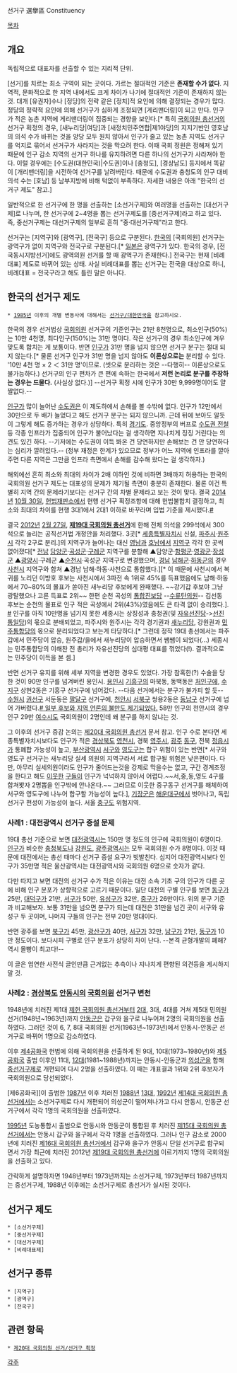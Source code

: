 선거구
選擧區
Constituency

[[목차]]

== 개요 ==
독립적으로 대표자를 선출할 수 있는 지리적 단위.

[선거]를 치르는 최소 구역이 되는 곳이다. 가르는 절대적인 기준은 '''존재할 수가 없다'''. 지역적, 문화적으로 한 지역 내에서도 크게 차이가 나기에 절대적인 기준이 존재하지 않는 것. 대개 [유권자]수나 [정당]의 전략 같은 [정치]적 요인에 의해 결정되는 경우가 많다. 정당의 정략적 요인에 의해 선거구가 심하게 조정되면 [게리맨더링]이 되고 만다. 인구가 적은 농촌 지역에 게리맨더링이 집중되는 경향을 보인다.[* 특히 [[국회의원 총선거]]의 선거구 획정의 경우, [새누리당|여당]과 [새정치민주연합|제1야당]의 지지기반인 영호남의 의석 수가 바뀌는 것을 양당 모두 원치 않아서 인구가 줄고 있는 농촌 지역도 선거구를 억지로 묶어서 선거구가 사라지는 것을 막으려 한다. 이때 국회 정원은 정해져 있기 때문에 인구 감소 지역의 선거구 하나를 유지하려면 다른 하나의 선거구가 사라져야 한다. 이럴 경우에는 [수도권(대한민국)|수도권]이나 [충청도], [경상남도] 등지에서 똑같이 [개리맨더링]을 시전하여 선거구를 날려버린다. 때문에 수도권과 충청도의 인구 대비 의석 수는 [호남] 등 남부지방에 비해 턱없이 부족하다. 자세한 내용은 아래 "한국의 선거구 제도" 참고.]

일반적으로 한 선거구에 한 명을 선출하는 [소선거구제]와 여러명을 선출하는 [대선거구제]로 나누며, 한 선거구에 2~4명을 뽑는 선거구제도를 [중선거구제]라고 하고 있다. 즉, 중선거구제는 대선거구제의 일부로 흔히 "중·대선거구제"라고 한다.

선거구는 [지역구]와 [광역구], [전국구] 등으로 구분된다. [[한국]]의 [국회의원] 선거구는 광역구가 없이 지역구와 전국구로 구분된다.[* [[일본]]은 광역구가 있다. 한국의 경우, [전국동시지방선거]에도 광역의원 선거를 할 때 광역구가 존재한다.] 전국구는 현재 [비례대표] 제도로 바뀌어 있는 상태. 사실 비례대표를 뽑는 선거구는 전국을 대상으로 하니, 비례대표 = 전국구라고 해도 틀린 말은 아니다.

== 한국의 선거구 제도 ==
 * [[1985년]] 이후의 개별 변동사에 대해서는 [[선거구/대한민국]]을 참고하시오.

한국의 경우 선거법상 [[국회의원]] 선거구의 기준인구는 21만 8천명으로, 최소인구(50%)는 10만 4천명, 최다인구(150%)는 31만 명이다. 작은 선거구의 경우 최소인구에 겨우 맞도록 합치는 게 보통이다. 반면 [[인구]]가 31만 명을 넘지 않으면 선거구 분구는 절대 되지 않는다.[* 물론 선거구 인구가 31만 명을 넘지 않아도 '''이론상으로는''' 분리할 수 있다. '10만 4천 명 × 2 ＜ 31만 명'이므로. (셋으로 분리하는 것은 --다행히-- 이론상으로도 불가능하다.) 선거구의 인구 편차가 큰 편에 속하는 한국에서 '''저런 논리로 분구를 주장하는 경우는 드물다.''' (사실상 없다.)] --선거구 획정 시에 인구가 30만 9,999명이어도 얄짤없다.-- 

[[인구]]가 많이 늘어난 [[수도권]]은 이 제도하에서 손해를 볼 수밖에 없다. 인구가 12만에서 30만으로 두 배가 늘었다고 해도 선거구 분구는 되지 않으니까. 근데 뒤에 보아도 알듯이 그렇게 해도 증가하는 경우가 상당하다. 특히 [[경기도]]. 중앙정부의 버프로 [[수도권 전철]] 등 각종 인프라가 집중되어 인구가 불어났다는 걸 생각하면 지나치게 징징 거린다는 의견도 있긴 하다. --기저에는 수도권이 이득 봐온 건 당연하지만 손해보는 건 안 당연하다는 심리가 깔려있다.-- (정부 재정은 한계가 있으므로 정부가 어느 지역에 인프라를 깔아주면 다른 지역은 그만큼 인프라 측면에서 손해를 감수해 왔다는 걸 생각하자.)

해외에선 흔히 최소와 최대의 차이가 2배 이하인 것에 비하면 3배까지 허용하는 한국의 국회의원 선거구 제도는 대표성의 문제가 제기될 측면이 충분히 존재한다. 물론 이건 특별히 지역 간의 문제라기보다는 선거구 간의 차별 문제라고 보는 것이 맞다. 결국 [[2014년]] [[10월 30일]], [[헌법재판소]]에서 현행 선거구 획정조항에 대해 헌법불합치 결정하고, 최소와 최대의 차이를 현행 3대1에서 2대1 이하로 바꾸라며 입법 기준을 제시했다.[http://www.yonhapnews.co.kr/society/2014/10/30/0701000000AKR20141030128951004.HTML #]

결국 [[2012년]] [[2월 27일]], '''[[제19대 국회의원 총선거]]'''에 한해 전체 의석을 299석에서 300석으로 늘리는 공직선거법 개정안을 처리했다. 3곳[* [[세종특별자치시]] 신설, [[파주시]]·[[원주시]] 각각 2구로 분리.]의 지역구가 늘어나는 대신 [[영남]]과 [[호남]]에서 [[지역구]] 각각 한 곳씩 없어졌다[* [[전남]] [[담양군]]·[[곡성군]]·[[구례군]] 지역구를 분할해 ▲담양군·[[함평군]]·[[영광군]]·[[장성군]] ▲[[광양시]]·구례군 ▲[[순천시]]·곡성군 지역구로 변경했으며, [[경남]] [[남해군]]·[[하동군]]의 경우 [[사천시]] 지역구와 합쳐 ▲경남 남해·하동·사천으로 통합했다.][* 이 때문에 사천시에서 복귀를 노리던 이방호 후보는 사천시에서 3파전 속 1위로 45%를 득표했음에도 남해·하동에서 70~80%의 몰표가 쏟아진 새누리당 후보에게 완패했다. ~~강기갑 후보야 그냥 광탈했으나 고른 득표로 2위~~ 한편 순천 곡성의 [[통합진보당]] --[[수류탄]]의원-- 김선동 후보는 순천의 몰표로 인구 적은 곡성에서 2위(43%)였음에도 큰 타격 없이 승리했다.]. [http://www.newsis.com/ar_detail/view.html?ar_id=NISX20120227_0010590869&cID=10301&pID=10300 #] 인구를 아직 10만명을 넘기지 못한 세종시는 상징성과 충청권(및 [[자유선진당]]->[[선진통일당]])의 몫으로 분배되었고, 파주시와 원주시는 각각 경기권과 [[새누리당]], 강원권과 [[민주통합당]]의 몫으로 분리되었다고 보는게 타당하다.[* 그런데 정작 19대 총선에서는 파주갑에서 민주당이 압승, 원주갑/을에서 새누리당이 압승하면서 쌤쌤이 되었다(...) 세종시는 민주통합당의 이해찬 전 총리가 자유선진당의 심대평 대표를 꺾었다(!). 결과적으로는 민주당이 이득을 본 셈.] 

반면 선거구 유지를 위해 세부 지역을 변경한 경우도 있었다. 가장 참혹한(?) 수술을 당한 것이 90만 인구를 넘겨버린 용인시. [[용인시]] [[기흥구]]의 마북동, 동백동은 [[처인구]]에, [[수지구]] 상현2동은 기흥구 선거구에 넘어갔다. --다음 선거에서는 분구가 불가피 할 듯-- [[수원시]] [[권선구]] 서둔동은 [[팔달구]] 선거구에, [[천안시]] [[서북구]] 쌍용2동은 [[동남구]] 선거구에 넘어 가버렸다.[http://www.cctimes.kr/news/quickViewArticleView.html?idxno=2779710 # 일부 후보와 지역 언론의 불만도 제기되었다.] 58만 인구의 천안시의 경우 인구 29만 [[여수시]]도 국회의원이 2명인데 왜 분구를 하지 않냐는 것.

그 이후의 선거구 증감 논의는 [[제20대 국회의원 총선거]] 문서 참고. 인구 수로 본다면 세종특별자치시보다도 인구가 적은 [[경상북도]] [[영천시]], 경북 [[영주시]], [[광주광역시|광주]] [[동구(광주)|동구]], 전북 [[정읍시]]가 통폐합 가능성이 높고, [[부산광역시]] [[서구(부산)|서구]]와 [[영도구]]는 합구 위험이 있는 반면[* 서구와 영도구 선거구는 새누리당 실세 의원의 지역구라서 서로 합구될 위험은 낮은편이다. 다만, 아무리 실세의원이라도 인구가 줄어드는것을 강제로 막을수는 없고, 구간 경계조정을 한다고 해도 [[중구(부산)|이웃한]] [[동구(부산)|구들이]] 인구가 넉넉하지 않아서 어렵다.~~서,중,동,영도 4구를 합쳐봣자 2명뽑을 인구밖에 안나온다.~~ 그러므로 이웃한 중구동구 선거구를 해체하여 서구와 영도구에 나누어 합구할 가능성이 높다.], [[기장군]]은 [[해운대구]]에서 벗어나고, 독립 선거구 편성이 가능성이 높다. 서울 [[중구(서울)|중구]]도 위험지역.

=== 사례1 : 대전광역시 선거구 증설 문제 === 
19대 총선 기준으로 보면 [[대전광역시]]는 150만 명 정도의 인구에 국회의원이 6명이다. [[인구]]가 비슷한 [[충청북도]]나 [[강원도]], [[광주광역시]]는 모두 국회의원 수가 8명이다. 이것 때문에 대전에서는 총선 때마다 선거구 증설 요구가 빗발친다. 심지어 대전광역시보다 인구가 35만명 적은 울산광역시는 대전광역시와 국회의원 6명으로 숫자가 같다. 

다만 따지고 보면 대전의 선거구 수가 적은 이유는 대전 소속 기초 구의 인구가 다른 곳에 비해 인구 분포가 상향적으로 고르기 때문이다. 일단 대전의 구별 인구를 보면 [[동구(대전)|동구]]가 25만, [[대덕구]]가 21만, [[서구(대전)|서구]]가 50만, [[유성구]]가 32만, [[중구(대전)|중구]]가 26만이다. 위의 분구 기준과 비교해보자. 보통 31만을 넘으면 분구가 되는데 대전은 31만을 넘긴 곳이 서구와 유성구 두 곳이며, 나머지 구들의 인구는 전부 20만 명대이다. 

반면 광주를 보면 [[북구(광주)|북구]]가 45만, [[광산구]]가 40만, [[서구(광주)|서구]]가 32만, [[남구(광주)|남구]]가 21만, [[동구(광주)|동구]]가 10만 정도이다. 보다시피 구별로 인구 분포가 상당히 차이 난다. --본격 균형개발의 폐해? 역시 몰빵이 최고다!-- 

이 글은 엄연한 사전식 글인만큼 근거없는 추측이나 지나치게 편향된 의견등을 게시하지 말 것.

=== 사례2 : [[경상북도]] [[안동시]]의 [[국회의원]] 선거구 변천 ===
1948년에 치러진 제1대 [[제헌 국회의원 총선거]]부터 [[제2대 국회의원 총선거|2대]], 3대, 4대를 거쳐 제5대 민의원 선거(1948년~1963년)까지 [[안동시|안동군]]은 갑구와 을구로 나누어져 2명의 국회의원을 선출하였다. 그러던 것이 6, 7, 8대 국회의원 선거(1963년~1973년)에서 안동시-안동군 선거구로 바뀌어 1명으로 감소하였다. 

이후 [[제4공화국]] 헌법에 의해 국회의원을 선출하게 된 9대, 10대(1973~1980년)와 [[제5공화국]] 출범 이후인 11대, [[제12대 국회의원 총선거|12대]](1981~1988년)까지는 안동시-안동군과 [[의성군]]을 합해 [[중선거구제]]로 개편되어 다시 2명을 선출하였다. 이 때는 개표결과 1위와 2위 후보자가 국회의원으로 당선되었다.

[제6공화국]]이 출범한 [[1987년]] 이후 치러진 [[1988년]] [[제13대 국회의원 총선거|13대]], [[1992년]] [[제14대 국회의원 총선거]]에서는 소선거구제로 다시 개편되어 의성군이 떨어져나가고 다시 안동시, 안동군 선거구에서 각각 1명의 국회의원을 선출하였다. 

[[1995년]] 도농통합시 출범으로 안동시와 안동군이 통합된 후 치러진 [[제15대 국회의원 총선거]]에서는 안동시 갑구와 을구에서 각각 1명을 선출하였다. 그러나 인구 감소로 2000년에 치러진 [[제16대 국회의원 총선거]]에서 갑구와 을구가 안동시 단일 선거구로 합구되면서 가장 최근에 치러진 2012년 [[제19대 국회의원 총선거]]에 이르기까지 1명의 국회의원을 선출하고 있다.

간략하게 설명하자면 1948년부터 1973년까지는 소선거구제, 1973년부터 1987년까지는 중선거구제, 1988년 이후에는 소선거구제로 총선거가 실시된 것이다.

== 선거구 제도 ==
 * [소선거구제]
 * [중선거구제]
 * [대선거구제]
 * [비례대표제]

== 선거구 종류 ==
 * [지역구]
 * [광역구]
 * [전국구]

== 관련 항목 ==
 * [[제20대 국회의원 선거/선거구 획정]]

[[각주]]
